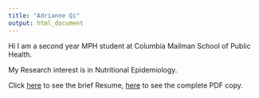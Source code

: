 ```yaml
---
title: "Adrianne Qi"
output: html_document
---
```


Hi I am a second year MPH student at Columbia Mailman School of Public Health.

My Research interest is in Nutritional Epidemiology.

Click [here](./EducationalBackground.Rmd) to see the brief Resume, [here](./Adrianne%20Junyu%20Qi%20Resume.pdf) to see the complete PDF copy.
